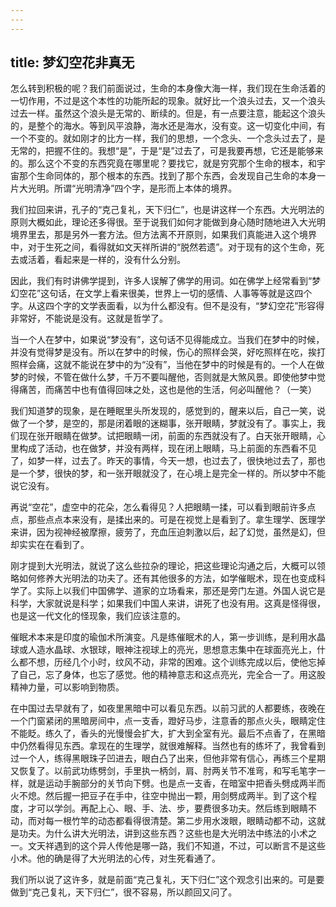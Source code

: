 ```yaml
---
---
---
```

title: 梦幻空花非真无
---




怎么转到积极的呢？我们前面说过，生命的本身像大海一样，我们现在生命活着的一切作用，不过是这个本性的功能所起的现象。就好比一个浪头过去，又一个浪头过去一样。虽然这个浪头是无常的、断续的。但是，有一点要注意，能起这个浪头的，是整个的海水。等到风平浪静，海水还是海水，没有变。这一切变化中间，有一个不变的。就如刚才的比方一样，我们的思想，一个念头、一个念头过去了，是无常的，把握不住的。我想“是”，于是“是”过去了，可是我要再想，它还是能够来的。那么这个不变的东西究竟在哪里呢？要找它，就是穷究那个生命的根本，和宇宙那个生命同体的，那个根本的东西。找到了那个东西，会发现自己生命的本身一片大光明。所谓“光明清净”四个字，是形而上本体的境界。

我们拉回来讲，孔子的“克己复礼，天下归仁”，也是讲这样一个东西。大光明法的原则大概如此，理论还多得很。至于说我们如何才能做到身心随时随地进入大光明境界里去，那是另外一套方法。但方法离不开原则，如果我们真能进入这个境界中，对于生死之间，看得就如文天祥所讲的“脱然若遗”。对于现有的这个生命，死去或活着，看起来是一样的，没有什么分别。

因此，我们有时讲佛学提到，许多人误解了佛学的用词。如在佛学上经常看到“梦幻空花”这句话，在文学上看来很美，世界上一切的感情、人事等等就是这四个字。从这四个字的文学表面看，以为什么都没有。但不是没有，“梦幻空花”形容得非常好，不能说是没有。这就是哲学了。

当一个人在梦中，如果说“梦没有”，这句话不见得能成立。当我们在梦中的时候，并没有觉得梦是没有。所以在梦中的时候，伤心的照样会哭，好吃照样在吃，挨打照样会痛，这就不能说在梦中的为“没有”，当他在梦中的时候是有的。一个人在做梦的时候，不管在做什么梦，千万不要叫醒他，否则就是大煞风景。即使他梦中觉得痛苦，而痛苦中也有值得回味之处，这也是他的生活，何必叫醒他？（一笑）

我们知道梦的现象，是在睡眠里头所发现的，感觉到的，醒来以后，自己一笑，说做了一个梦，是空的，那是闭着眼的迷糊事，张开眼睛，梦就没有了。事实上，我们现在张开眼睛在做梦。试把眼睛一闭，前面的东西就没有了。白天张开眼睛，心里构成了活动，也在做梦，并没有两样，现在闭上眼睛，马上前面的东西看不见了，如梦一样，过去了。昨天的事情，今天一想，也过去了，很快地过去了，那也是一个梦，很快的梦，和一张开眼就没了，在心境上是完全一样的。所以梦中不能说它没有。

再说“空花”，虚空中的花朵，怎么看得见？人把眼睛一揉，可以看到眼前许多点点，那些点点本来没有，是揉出来的。可是在视觉上是看到了。拿生理学、医理学来讲，因为视神经被摩擦，疲劳了，充血压迫刺激以后，起了幻觉，虽然是幻，但却实实在在看到了。

刚才提到大光明法，就说了这么些拉杂的理论，把这些理论沟通之后，大概可以领略如何修养大光明法的功夫了。还有其他很多的方法，如学催眠术，现在也变成科学了。实际上以我们中国佛学、道家的立场看来，那还是旁门左道。外国人说它是科学，大家就说是科学；如果我们中国人来讲，讲死了也没有用。这真是怪得很，也是这一代文化的怪现象，我们应该注意的。

催眠术本来是印度的瑜伽术所演变。凡是练催眠术的人，第一步训练，是利用水晶球或人造水晶球、水银球，眼神注视球上的亮光，思想意志集中在球面亮光上，什么都不想，历经几个小时，纹风不动，非常的困难。这个训练完成以后，使他忘掉了自己，忘了身体，也忘了感觉。他的精神意志和这点亮光，完全合一了。用这股精神力量，可以影响到物质。

在中国过去早就有了，如夜里黑暗中可以看见东西。以前习武的人都要练，夜晚在一个门窗紧闭的黑暗房间中，点一支香，蹬好马步，注意香的那点火头，眼睛定住不能眨。练久了，香头的光慢慢会扩大，扩大到全室有光。最后不点香了，在黑暗中仍然看得见东西。拿现在的生理学，就很难解释。当然也有的练坏了，我曾看到过一个人，练得黑眼珠子凹进去，眼白凸了出来，但他非常有信心，再练三个星期又恢复了。以前武功练劈剑，手里执一柄剑，肩、肘两关节不准弯，和写毛笔字一样，就是运动手腕部分的关节向下劈。也是点一支香，在暗室中把香头劈成两半而火不熄。然后握一把豆子在手中，往空中抛出一颗，用剑劈成两半。到了这个程度，才可以学剑。再配上心、眼、手、法、步，要费很多功夫。然后练到眼睛不动，而对每一根竹竿的动态都看得很清楚。第二步用水泼眼，眼睛动都不动，这就是功夫。为什么讲大光明法，讲到这些东西？这些也是大光明法中练法的小术之一。文天祥遇到的这个异人传他是哪一路，我们不知道，不过，可以断言不是这些小术。他的确是得了大光明法的心传，对生死看通了。

我们所以说了这许多，就是前面“克己复礼，天下归仁”这个观念引出来的。可是要做到“克己复礼，天下归仁”，很不容易，所以颜回又问了。